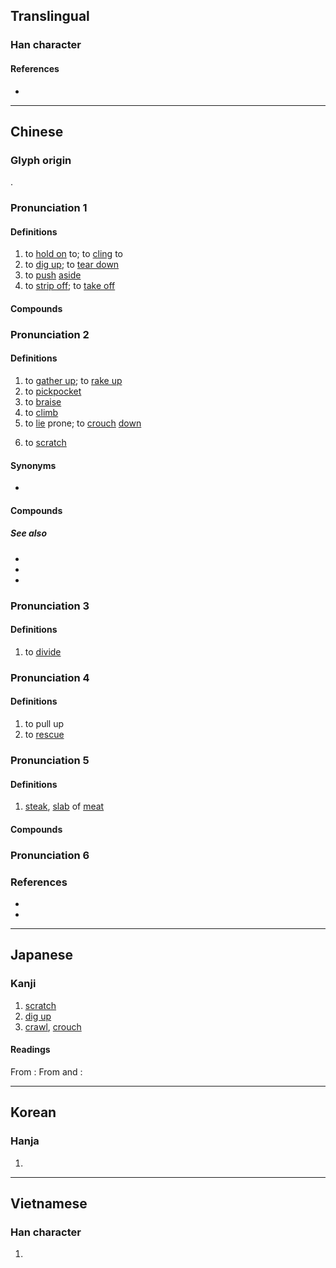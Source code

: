 {{character info/new}}
==Translingual==

===Han character===
{{Han char|rn=64|rad=手|as=02|sn=5|four=58000|canj=QC|ids=⿰扌八}}

====References====
* {{Han ref|kx=0417.110|dkj=11780|dj=0763.120|hdz=31827.030|uh=6252|ud=25170|bh=A5B6|bd=42422}}

----

==Chinese==

===Glyph origin===
{{Han etym}}
{{Han compound|手|八|t1=hand|ls=psc|c1=s|c2=p}}.

===Pronunciation 1===
{{zh-forms}}
{{zh-pron
|m=bā
|c=baat3
|h=pfs=
|md=
|mn=qz:pat/qz:peh/qz:pa/xm:pha/zz:pá
|mn_note=pat - literary; peh - vernacular; pa/pha/pá - vernacular (俗)
|w=
|mc=1
|oc=1
|cat=v
}}

====Definitions====
{{zh-hanzi}}

# to [[hold on]] to; to [[cling]] to
# to [[dig up]]; to [[tear down]]
# to [[push]] [[aside]]
# to [[strip off]]; to [[take off]]

====Compounds====
{{zh-der|扒頭|扒車|扒帶|扒拉|扒皮|扒礦機|扒矸機|電扒子}}

===Pronunciation 2===
{{zh-forms|alt=爬-Teochew "to scratch"}}
{{zh-pron
|m=pá
|c=paa4
|h=pfs=
|md=
|mn=xm:pâ/tw,xm:pê/qz,xm,zz:phâ/qz,xm,zz:pha/qz,xm,zz:pa
|mn-t=bê5
|w=
|mc=
|oc=
|cat=v
}}

====Definitions====
{{zh-hanzi}}

# to [[gather up]]; to [[rake up]]
# to [[pickpocket]]
# to [[braise]]
# to [[climb]]
# to [[lie]] prone; to [[crouch]] [[down]]
# {{lb|zh|regional}} to [[scratch]]
#: {{zh-x|會 養 袂{bōe}？有{ū} 扒 無？|Does it itch? Do you '''scratch'''?|MN|ref='''2004''', Derrick Lian (medicus.tk), ''[http://www.medsoc.org.sg/medicus/notes.htm 'Excue Me, U Spik Inglish?']''}}

====Synonyms====
* {{sense|to scratch}}
{{zh-dial|搔}}

====Compounds====
{{zh-der|扒拉|扒滅|扒手|扒糕|扒犁|扒竊}}

=====See also=====
* {{zh-l|燉}}
* {{zh-l|燴}}
* {{zh-l|蒸}}

===Pronunciation 3===
{{zh-forms}}
{{zh-pron
|m=bié
|c=paa1
|mc=3
|oc=3
|cat=v
}}

====Definitions====
{{zh-hanzi}}

# to [[divide]]

===Pronunciation 4===
{{zh-forms}}
{{zh-pron
|m=bài
|mc=2
|oc=2
|cat=v
}}

====Definitions====
{{zh-hanzi}}

# to pull up
# to [[rescue]]
===Pronunciation 5===
{{zh-forms}}
{{zh-pron
|m=pá
|c=paa4-2
|mc=
|oc=
|cat=
}}
====Definitions====
{{zh-hanzi}}
#{{lb|zh|Cantonese}} [[steak]], [[slab]] of [[meat]]

====Compounds====
{{zh-der|牛扒|豬扒|雞扒|羊扒|扒房|漢堡扒|火腿扒}}

===Pronunciation 6===
{{zh-see|趴|v}}

===References===
* {{R:twedu|A01500}}
* {{R:yue:Hanzi}}

{{zh-cat|Intermediate}}

----

==Japanese==

===Kanji===
{{ja-kanji|grade=|rs=手02}}

# [[scratch]]
# [[dig up]]
# [[crawl]], [[crouch]]

====Readings====
From {{w|Middle Chinese}} {{ltc-l|扒|id=1|[[dig up]], [[excavate]]}}:
{{ja-readings
|goon=はい
|kanon=はい
|kun=さば-く, ぬ-く
}}
From {{w|Middle Chinese}} {{ltc-l|扒|id=2}} and {{ltc-l|扒|id=3}}:
{{ja-readings
|goon=はち
|kanon=はつ
}}

----

==Korean==

===Hanja===
{{ko-hanja|hangeul=배}}

# {{defn|lang=ko|sort=手02}}

----

==Vietnamese==

===Han character===
{{vi-hantu|[[bắt]], [[bái]], [[bát]], [[bớt]], [[bít]], [[vát]], [[xẹp]]|rs=手02}}

# {{defn|lang=vi|sort=手02}}
